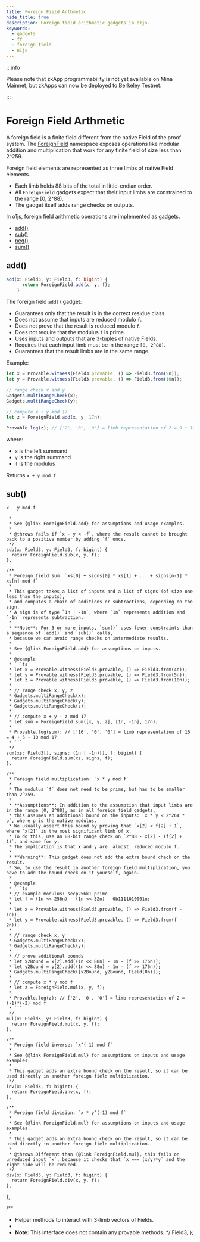 ```yaml
---
title: Foreign Field Arthmetic
hide_title: true
description: Foreign field arithmetic gadgets in o1js.
keywords:
  - gadgets
  - ff
  - foreign field
  - o1js
---
```


:::info

Please note that zkApp programmability is not yet available on Mina Mainnet, but zkApps can now be deployed to Berkeley Testnet.

:::

# Foreign Field Arthmetic

A foreign field is a finite field different from the native Field of the proof system. The [ForeignField](https://github.com/o1-labs/o1js/blob/main/src/lib/gadgets/foreign-field.ts) namespace exposes operations like modular addition and multiplication that work for any finite field of size less than 2^259. 

Foreign field elements are represented as three limbs of native Field elements.

- Each limb holds 88 bits of the total in little-endian order.
- All `ForeignField` gadgets expect that their input limbs are constrained to the range [0, 2^88).
- The gadget itself adds range checks on outputs.

In o1js, foreign field arithmetic operations are implemented as gadgets.

- [add()](#add)
- [sub()](#sub)
- [neg()](#neg)
- [sum()](#sum)

## add()

```ts
add(x: Field3, y: Field3, f: bigint) {
      return ForeignField.add(x, y, f);
    }
```

The foreign field `add()` gadget:

- Guarantees only that the result is in the correct residue class.
- Does not assume that inputs are reduced modulo `f`.
- Does not prove that the result is reduced modulo `f`.
- Does not require that the modulus `f` is prime.
- Uses inputs and outputs that are 3-tuples of native Fields.
- Requires that each input limb must be in the range `[0, 2^88)`.
- Guarantees that the result limbs are in the same range.

Example:

```ts
let x = Provable.witness(Field3.provable, () => Field3.from(9n));
let y = Provable.witness(Field3.provable, () => Field3.from(10n));

// range check x and y
Gadgets.multiRangeCheck(x);
Gadgets.multiRangeCheck(y);

// compute x + y mod 17
let z = ForeignField.add(x, y, 17n);

Provable.log(z); // ['2', '0', '0'] = limb representation of 2 = 9 + 10 mod 17
```

where:

- `x` is the left summand
- `y` is the right summand
- `f` is the modulus

Returns `x + y mod f`.

## sub()

```ts
x - y mod f
```



     *
     * See {@link ForeignField.add} for assumptions and usage examples.
     *
     * @throws fails if `x - y < -f`, where the result cannot be brought back to a positive number by adding `f` once.
     */
    sub(x: Field3, y: Field3, f: bigint) {
      return ForeignField.sub(x, y, f);
    },

    /**
     * Foreign field sum: `xs[0] + signs[0] * xs[1] + ... + signs[n-1] * xs[n] mod f`
     *
     * This gadget takes a list of inputs and a list of signs (of size one less than the inputs),
     * and computes a chain of additions or subtractions, depending on the sign.
     * A sign is of type `1n | -1n`, where `1n` represents addition and `-1n` represents subtraction.
     *
     * **Note**: For 3 or more inputs, `sum()` uses fewer constraints than a sequence of `add()` and `sub()` calls,
     * because we can avoid range checks on intermediate results.
     *
     * See {@link ForeignField.add} for assumptions on inputs.
     *
     * @example
     * ```ts
     * let x = Provable.witness(Field3.provable, () => Field3.from(4n));
     * let y = Provable.witness(Field3.provable, () => Field3.from(5n));
     * let z = Provable.witness(Field3.provable, () => Field3.from(10n));
     *
     * // range check x, y, z
     * Gadgets.multiRangeCheck(x);
     * Gadgets.multiRangeCheck(y);
     * Gadgets.multiRangeCheck(z);
     *
     * // compute x + y - z mod 17
     * let sum = ForeignField.sum([x, y, z], [1n, -1n], 17n);
     *
     * Provable.log(sum); // ['16', '0', '0'] = limb representation of 16 = 4 + 5 - 10 mod 17
     * ```
     */
    sum(xs: Field3[], signs: (1n | -1n)[], f: bigint) {
      return ForeignField.sum(xs, signs, f);
    },

    /**
     * Foreign field multiplication: `x * y mod f`
     *
     * The modulus `f` does not need to be prime, but has to be smaller than 2^259.
     *
     * **Assumptions**: In addition to the assumption that input limbs are in the range [0, 2^88), as in all foreign field gadgets,
     * this assumes an additional bound on the inputs: `x * y < 2^264 * p`, where p is the native modulus.
     * We usually assert this bound by proving that `x[2] < f[2] + 1`, where `x[2]` is the most significant limb of x.
     * To do this, use an 88-bit range check on `2^88 - x[2] - (f[2] + 1)`, and same for y.
     * The implication is that x and y are _almost_ reduced modulo f.
     *
     * **Warning**: This gadget does not add the extra bound check on the result.
     * So, to use the result in another foreign field multiplication, you have to add the bound check on it yourself, again.
     *
     * @example
     * ```ts
     * // example modulus: secp256k1 prime
     * let f = (1n << 256n) - (1n << 32n) - 0b1111010001n;
     *
     * let x = Provable.witness(Field3.provable, () => Field3.from(f - 1n));
     * let y = Provable.witness(Field3.provable, () => Field3.from(f - 2n));
     *
     * // range check x, y
     * Gadgets.multiRangeCheck(x);
     * Gadgets.multiRangeCheck(y);
     *
     * // prove additional bounds
     * let x2Bound = x[2].add((1n << 88n) - 1n - (f >> 176n));
     * let y2Bound = y[2].add((1n << 88n) - 1n - (f >> 176n));
     * Gadgets.multiRangeCheck([x2Bound, y2Bound, Field(0n)]);
     *
     * // compute x * y mod f
     * let z = ForeignField.mul(x, y, f);
     *
     * Provable.log(z); // ['2', '0', '0'] = limb representation of 2 = (-1)*(-2) mod f
     * ```
     */
    mul(x: Field3, y: Field3, f: bigint) {
      return ForeignField.mul(x, y, f);
    },

    /**
     * Foreign field inverse: `x^(-1) mod f`
     *
     * See {@link ForeignField.mul} for assumptions on inputs and usage examples.
     *
     * This gadget adds an extra bound check on the result, so it can be used directly in another foreign field multiplication.
     */
    inv(x: Field3, f: bigint) {
      return ForeignField.inv(x, f);
    },

    /**
     * Foreign field division: `x * y^(-1) mod f`
     *
     * See {@link ForeignField.mul} for assumptions on inputs and usage examples.
     *
     * This gadget adds an extra bound check on the result, so it can be used directly in another foreign field multiplication.
     *
     * @throws Different than {@link ForeignField.mul}, this fails on unreduced input `x`, because it checks that `x === (x/y)*y` and the right side will be reduced.
     */
    div(x: Field3, y: Field3, f: bigint) {
      return ForeignField.div(x, y, f);
    },
  },

  /**
   * Helper methods to interact with 3-limb vectors of Fields.
   *
   * **Note:** This interface does not contain any provable methods.
   */
  Field3,
};
